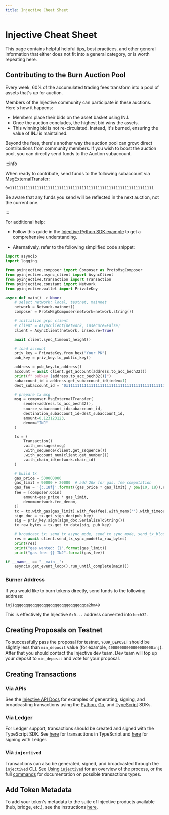```yaml
---
title: Injective Cheat Sheet
---
```


# Injective Cheat Sheet

This page contains helpful helpful tips, best practices, and other general information that either does not fit into a general category, or is worth repeating here.

## Contributing to the Burn Auction Pool

Every week, 60% of the accumulated trading fees transform into a pool of assets that's up for auction.

Members of the Injective community can participate in these auctions. Here's how it happens:

- Members place their bids on the asset basket using INJ.
- Once the auction concludes, the highest bid wins the assets.
- This winning bid is not re-circulated. Instead, it's burned, ensuring the value of INJ is maintained.

Beyond the fees, there's another way the auction pool can grow: direct contributions from community members. If you wish to boost the auction pool, you can directly send funds to the Auction subaccount.

:::info

When ready to contribute, send funds to the following subaccount via [MsgExternalTransfer](../modules/injective/exchange/messages#msgexternaltransfer):

`0x1111111111111111111111111111111111111111111111111111111111111111`

Be aware that any funds you send will be reflected in the next auction, not the current one.

:::

For additional help:

- Follow this guide in the [Injective Python SDK example](https://github.com/InjectiveLabs/sdk-python/blob/master/examples/chain_client/30_ExternalTransfer.py) to get a comprehensive understanding.

- Alternatively, refer to the following simplified code snippet:

```python MsgExternalTransfer example
import asyncio
import logging

from pyinjective.composer import Composer as ProtoMsgComposer
from pyinjective.async_client import AsyncClient
from pyinjective.transaction import Transaction
from pyinjective.constant import Network
from pyinjective.wallet import PrivateKey

async def main() -> None:
    # select network: local, testnet, mainnet
    network = Network.mainnet()
    composer = ProtoMsgComposer(network=network.string())

    # initialize grpc client
    # client = AsyncClient(network, insecure=False)
    client = AsyncClient(network, insecure=True)

    await client.sync_timeout_height()

    # load account
    priv_key = PrivateKey.from_hex("Your PK")
    pub_key = priv_key.to_public_key()

    address = pub_key.to_address()
    account = await client.get_account(address.to_acc_bech32())
    print(f" pubkey {address.to_acc_bech32()}")
    subaccount_id = address.get_subaccount_id(index=1)
    dest_subaccount_id = "0x1111111111111111111111111111111111111111111111111111111111111111"

    # prepare tx msg
    msg = composer.MsgExternalTransfer(
        sender=address.to_acc_bech32(),
        source_subaccount_id=subaccount_id,
        destination_subaccount_id=dest_subaccount_id,
        amount=0.123123123,
        denom="INJ"
    )

    tx = (
        Transaction()
        .with_messages(msg)
        .with_sequence(client.get_sequence())
        .with_account_num(client.get_number())
        .with_chain_id(network.chain_id)
    )

    # build tx
    gas_price = 500000000
    gas_limit = 90000 + 20000  # add 20k for gas, fee computation
    gas_fee = '{:.18f}'.format((gas_price * gas_limit) / pow(10, 18)).rstrip('0')
    fee = [composer.Coin(
        amount=gas_price * gas_limit,
        denom=network.fee_denom,
    )]
    tx = tx.with_gas(gas_limit).with_fee(fee).with_memo('').with_timeout_height(client.timeout_height)
    sign_doc = tx.get_sign_doc(pub_key)
    sig = priv_key.sign(sign_doc.SerializeToString())
    tx_raw_bytes = tx.get_tx_data(sig, pub_key)

    # broadcast tx: send_tx_async_mode, send_tx_sync_mode, send_tx_block_mode
    res = await client.send_tx_sync_mode(tx_raw_bytes)
    print(res)
    print("gas wanted: {}".format(gas_limit))
    print("gas fee: {} INJ".format(gas_fee))

if __name__ == "__main__":
    asyncio.get_event_loop().run_until_complete(main())
```

### Burner Address

If you would like to burn tokens directly, send funds to the following address:

```
inj1qqqqqqqqqqqqqqqqqqqqqqqqqqqqqqqqe2hm49
```

This is effectively the Injective `0x0...` address converted into `bech32`.

## Creating Proposals on Testnet

To successfully pass the proposal for testnet, `YOUR_DEPOSIT` should be slightly less than `min_deposit` 
value (for example, `40000000000000000000inj`). After that you should contact the Injective dev team. Dev team will 
top up your deposit to `min_deposit` and vote for your proposal.

## Creating Transactions

### Via APIs

See the [Injective API Docs](https://api.injective.exchange/#chain-api) for examples of generating, signing, and broadcasting transactions using the [Python](https://github.com/InjectiveLabs/sdk-python), [Go](https://github.com/InjectiveLabs/sdk-go/), and [TypeScript](https://github.com/InjectiveLabs/injective-ts) SDKs.

### Via Ledger

For Ledger support, transactions should be created and signed with the TypeScript SDK. See [here](https://docs.ts.injective.network/transactions) for transactions in TypeScript and [here](https://docs.ts.injective.network/transactions/ethereum/ethereum-ledger) for signing with Ledger.

### Via `injectived`

Transactions can also be generated, signed, and broadcasted through the `injectived` CLI. See [Using `injectived`](../tools/injectived/02_using.md) for an overview of the process, or the full [commands](../tools/injectived/commands#tx) for documentation on possible transactions types.

## Add Token Metadata

To add your token's metadata to the suite of Injective products available (hub, bridge, etc.), see the instructions [here](https://docs.ts.injective.network/readme/assets/injective-list).
